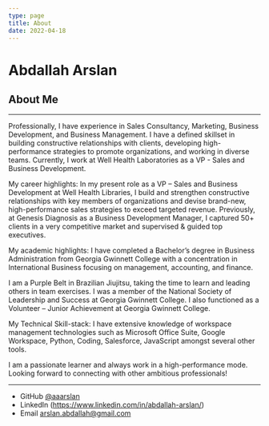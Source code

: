 ```yaml
---
type: page
title: About
date: 2022-04-18
---
```


# Abdallah Arslan

## About Me 
---
Professionally, I have experience in Sales Consultancy, Marketing, Business Development, and Business Management. I have a defined skillset in building constructive relationships with clients, developing high-performance strategies to promote organizations, and working in diverse teams. Currently, I work at Well Health Laboratories as a VP - Sales and Business Development.

My career highlights:
In my present role as a VP – Sales and Business Development at Well Health Libraries, I build and strengthen constructive relationships with key members of organizations and devise brand-new, high-performance sales strategies to exceed targeted revenue. Previously, at Genesis Diagnosis as a Business Development Manager, I captured 50+ clients in a very competitive market and supervised & guided top executives.

My academic highlights:
I have completed a Bachelor’s degree in Business Administration from Georgia Gwinnett College with a concentration in International Business focusing on management, accounting, and finance.

I am a Purple Belt in Brazilian Jiujitsu, taking the time to learn and leading others in team exercises.
I was a member of the National Society of Leadership and Success at Georgia Gwinnett College.
I also functioned as a Volunteer – Junior Achievement at Georgia Gwinnett College.

My Technical Skill-stack:
I have extensive knowledge of workspace management technologies such as Microsoft Office Suite, Google Workspace, Python, Coding, Salesforce, JavaScript amongst several other tools.

I am a passionate learner and always work in a high-performance mode. 
Looking forward to connecting with other ambitious professionals!

---

- GitHub [@aaarslan](https://github.com/aaarslan)
- LinkedIn (https://www.linkedin.com/in/abdallah-arslan/)
- Email arslan.abdallah@gmail.com
